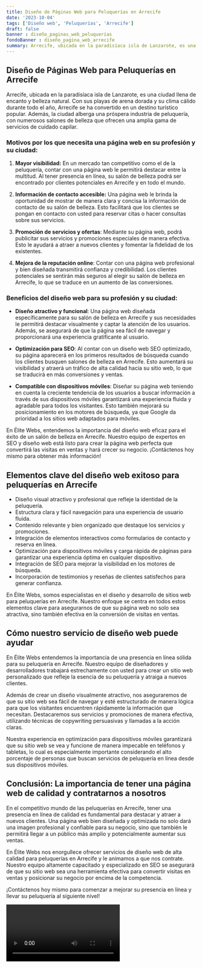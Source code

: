 ```yaml
---
title: Diseño de Páginas Web para Peluquerías en Arrecife
date: '2023-10-04'
tags: ['Diseño web', 'Peluquerías', 'Arrecife']
draft: false
banner : diseño_paginas_web_peluquerías
fondoBanner : diseño_pagina_web_arrecife
summary: Arrecife, ubicada en la paradisíaca isla de Lanzarote, es una ciudad llena de encanto y belleza natural. Con sus playas de arena dorada y su clima cálido durante todo el año, Arrecife se ha convertido en un destino turístico popular. Además, la ciudad alberga una próspera industria de peluquería, con numerosos salones de belleza que ofrecen una amplia gama de servicios de cuidado capilar.
---
```


## Diseño de Páginas Web para Peluquerías en Arrecife

Arrecife, ubicada en la paradisíaca isla de Lanzarote, es una ciudad llena de encanto y belleza natural. Con sus playas de arena dorada y su clima cálido durante todo el año, Arrecife se ha convertido en un destino turístico popular. Además, la ciudad alberga una próspera industria de peluquería, con numerosos salones de belleza que ofrecen una amplia gama de servicios de cuidado capilar.

### Motivos por los que necesita una página web en su profesión y su ciudad:

1. **Mayor visibilidad:** En un mercado tan competitivo como el de la peluquería, contar con una página web le permitirá destacar entre la multitud. Al tener presencia en línea, su salón de belleza podrá ser encontrado por clientes potenciales en Arrecife y en todo el mundo.

2. **Información de contacto accesible:** Una página web le brinda la oportunidad de mostrar de manera clara y concisa la información de contacto de su salón de belleza. Esto facilitará que los clientes se pongan en contacto con usted para reservar citas o hacer consultas sobre sus servicios.

3. **Promoción de servicios y ofertas**: Mediante su página web, podrá publicitar sus servicios y promociones especiales de manera efectiva. Esto le ayudará a atraer a nuevos clientes y fomentar la fidelidad de los existentes.

4. **Mejora de la reputación online**: Contar con una página web profesional y bien diseñada transmitirá confianza y credibilidad. Los clientes potenciales se sentirán más seguros al elegir su salón de belleza en Arrecife, lo que se traduce en un aumento de las conversiones.

### Beneficios del diseño web para su profesión y su ciudad:

- **Diseño atractivo y funcional**: Una página web diseñada específicamente para su salón de belleza en Arrecife y sus necesidades le permitirá destacar visualmente y captar la atención de los usuarios. Además, se asegurará de que la página sea fácil de navegar y proporcionará una experiencia gratificante al usuario.

- **Optimización para SEO**: Al contar con un diseño web SEO optimizado, su página aparecerá en los primeros resultados de búsqueda cuando los clientes busquen salones de belleza en Arrecife. Esto aumentará su visibilidad y atraerá un tráfico de alta calidad hacia su sitio web, lo que se traducirá en más conversiones y ventas.

- **Compatible con dispositivos móviles**: Diseñar su página web teniendo en cuenta la creciente tendencia de los usuarios a buscar información a través de sus dispositivos móviles garantizará una experiencia fluida y agradable para todos los visitantes. Esto también mejorará su posicionamiento en los motores de búsqueda, ya que Google da prioridad a los sitios web adaptados para móviles.

En Élite Webs, entendemos la importancia del diseño web eficaz para el éxito de un salón de belleza en Arrecife. Nuestro equipo de expertos en SEO y diseño web está listo para crear la página web perfecta que convertirá las visitas en ventas y hará crecer su negocio. ¡Contáctenos hoy mismo para obtener más información!

<GifSeo />

<Cta />

## Elementos clave del diseño web exitoso para peluquerías en Arrecife

- Diseño visual atractivo y profesional que refleje la identidad de la peluquería.
- Estructura clara y fácil navegación para una experiencia de usuario fluida.
- Contenido relevante y bien organizado que destaque los servicios y promociones.
- Integración de elementos interactivos como formularios de contacto y reserva en línea.
- Optimización para dispositivos móviles y carga rápida de páginas para garantizar una experiencia óptima en cualquier dispositivo.
- Integración de SEO para mejorar la visibilidad en los motores de búsqueda.
- Incorporación de testimonios y reseñas de clientes satisfechos para generar confianza.

En Élite Webs, somos especialistas en el diseño y desarrollo de sitios web para peluquerías en Arrecife. Nuestro enfoque se centra en todos estos elementos clave para asegurarnos de que su página web no solo sea atractiva, sino también efectiva en la conversión de visitas en ventas.

## Cómo nuestro servicio de diseño web puede ayudar

En Élite Webs entendemos la importancia de una presencia en línea sólida para su peluquería en Arrecife. Nuestro equipo de diseñadores y desarrolladores trabajará estrechamente con usted para crear un sitio web personalizado que refleje la esencia de su peluquería y atraiga a nuevos clientes.

Además de crear un diseño visualmente atractivo, nos aseguraremos de que su sitio web sea fácil de navegar y esté estructurado de manera lógica para que los visitantes encuentren rápidamente la información que necesitan. Destacaremos sus servicios y promociones de manera efectiva, utilizando técnicas de copywriting persuasivas y llamadas a la acción claras.

Nuestra experiencia en optimización para dispositivos móviles garantizará que su sitio web se vea y funcione de manera impecable en teléfonos y tabletas, lo cual es especialmente importante considerando el alto porcentaje de personas que buscan servicios de peluquería en línea desde sus dispositivos móviles.

## Conclusión: La importancia de tener una página web de calidad y contratarnos a nosotros

En el competitivo mundo de las peluquerías en Arrecife, tener una presencia en línea de calidad es fundamental para destacar y atraer a nuevos clientes. Una página web bien diseñada y optimizada no solo dará una imagen profesional y confiable para su negocio, sino que también le permitirá llegar a un público más amplio y potencialmente aumentar sus ventas.

En Élite Webs nos enorgullece ofrecer servicios de diseño web de alta calidad para peluquerías en Arrecife y le animamos a que nos contrate. Nuestro equipo altamente capacitado y especializado en SEO se asegurará de que su sitio web sea una herramienta efectiva para convertir visitas en ventas y posicionar su negocio por encima de la competencia.

¡Contáctenos hoy mismo para comenzar a mejorar su presencia en línea y llevar su peluquería al siguiente nivel!

<Video />

<CtaBot job='Peluquerías' city='Arrecife'/>

<Gmaps query='Arrecife+españa+maps' />